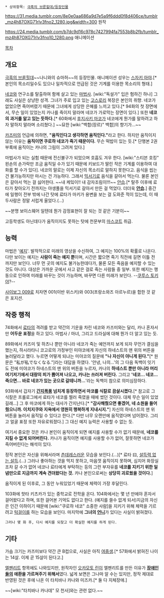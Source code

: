 {{{+1 橘 佳奈(たちばな かな)}}}

 * 상위항목: [[극흑의 브룬힐데/등장인물]]

https://31.media.tumblr.com/8e0e0aa686a9d7e5a9f6ddd0f8d406ce/tumblr_mz4h87OXG71rlv3fno2_1280.jpg&width=300
원작

https://24.media.tumblr.com/b7dc9d16c978c7427994fa7553b8b2fb/tumblr_mz4h87OXG71rlv3fno10_1280.png
애니메이션

[[목차]]
== 개요 ==
[[극흑의 브륜힐데]]~~나니와의 슈마허~~의 등장인물. 애니메이션 성우는 [[스자키 아야]].[* 본인의 목소리일수도 있으나 일차적으로 언급된 것은 기계를 이용한 목소리의 형태.]

[[쿠로하 네코|네코]]와 연구소를 탈출하여 함께 살고 있는 [[마법사(극흑의 브륀힐트)|마법사]]. [wiki:"독설가" 입은 험하긴 하나] 그래도 사실은 상냥한 성격. 그녀가 주로 입고 있는 [[고스로리]] 복장은 본인의 취향. 네코가 없었으면 죽어버렸기 때문에 그녀에게 상당한 은혜를 느끼고 있다.[* 94화의 첫 장면에서, 무슨 일이 있었는지 카나를 죽이지 말라며 네코가 가로막는 장면이 있다.] 또한 '''네코의 과거를 알고 있는 듯하다.'''[* 60화에서 [[후지사키 마코]]가 네코에게 뭔가를 말하려고 하자 말하지 말라며 소리쳤다.] ~~묘한 [wiki:"백합(장르)" 백합]의 향기가...~~

[[카즈미 슐리에렌자우어|카즈미]]의 언급에 의하면, '''"움직인다고 생각하면 움직인다."'''라고 한다. 하지만 움직이지 않는 이유는 '''움직이면 쿠로하 네코가 죽기 때문이다.''' 무슨 떡밥이 있는 듯.[* 단행본 2권 부록에 움직이는 카나의 그림이 그려져 있다.]

마법사가 되는 실험 때문에 전신불구가 되었으며 호흡도 겨우 한다. [wiki:"스티븐 호킹" 왼손의 손가락만 조금 움직일 수가 있기 때문에 키보드가 딸린 작은 기계를 이용하여 대화를 할 수가 있다]. 네코의 말로는 이제 자신의 목소리로 말하지 못한다고. 음식을 씹는 건 불가능하지만 마시는 건 가능하다. 그래서 [[믹서기]]로 음식을 갈아서 먹는다. 물론 본인은 갈아서 먹는 걸 싫어한다. ~~내 케잌이!! 내 감자조림이!!!~~ [[안습]].[* 탈주 이후에 료타가 찾아오기 전까지는 야생풀을 믹서기로 갈아서 만든 걸 먹었다. 더더욱 '''[[안습]].'''] 중간에 일행이 전부 밖에 나간 탓에 료타가 마키가 용변을 보는 걸 도와준 적이 있는데, 이 때 두사람은 정말 서럽게 울었다.(…)

~~분명 보이스웨어 일텐데 뭔가 감정표현이 잘 되는 것 같은 기분이~~

고등학생도 아닌데다가 움직이지도 못하는 탓에 천문부의 [[마스코트]] 취급.

== 능력 ==
마법은 '[[예지]]'. 발작적으로 미래의 영상을 수신하여, 그 예지는 100%의 확률로 나온다. 다만 보이는 예지는 '''사람이 죽는 예지 뿐'''이며, 시간은 짧으면 죽기 직전에 길면 이틀 전까지만 보인다. 너무 먼 곳의 예지도 불가능한데다가, 물론 모든 죽음을 예지할 수 있는 것도 아니다. 대상은 가까운 곳에서 사고 같은 걸로 죽는 사람들 중 일부. 또한 예지는 행동으로 인하여 미래를 바꾸는 것이 가능하며, 바꾸면 다른 미래가 보인다. --[[쿠루스 토키야]]?--

[[사이보그 009]]로 치자면 001(이반 위스키)와 003(프랑소와즈 아르누르)을 합한 것 같은 포지션.

== 작중 행적 ==
74화에서 [[무라카미 료타|료타]]의 격려를 받고 약간의 기운을 차린 네코와 카즈미와는 달리, 카나 혼자서만 '''어두운 표정'''을 하고 있다. 마법사 / 마녀, 그리고 드라실에 대해 뭔가 더 알고 있는 듯.

89화에서 카즈미 및 하츠나 뿐만 아니라 네코가 죽는 예언까지 보게 되자 무언가 결심을 했는지, 하시라타니 코고로의 가정부인 미야코에게 자신의 하네스트의 맨 위의 버튼을 눌러달라고 했다. 누르면 어떻게 되냐는 미야코의 질문에 '''"나 자신이 아니게 된다."'''[* 원문은 "私が私でなくなる."]라는 대답을 하였다. '안녕, 나의...'의 그 다음 독백이 잇기도 전에 미야코가 하네스트의 맨 위의 버튼을 누르자, 카나의 '''하네스트 뿐만 아니라 머리 여기저기에서 대량의 피가 뿜어져 나오고, 카나는 쓰러져 버린다.''' 그리고 ''''네코... 네코... 죽으면... 바로 네코가 있는 곳으로 갈테니까...''''라는 독백이 참으로 의미심장하다.

93화에서 갑자기 '''[[간지폭풍]] 넘치게 등장하면서 마코를 식칼로 끔살시켰다.'''[* 참고로 그 식칼은 프롤로그에서 료타가 네코를 찔러 죽였을 때에 썼던 것이다. 대체 무슨 일이 있었길래...] 그 후 마코에게 하는 대사가 간지난다.[* '''"감사해줬으면 좋겠어, 네 소원을 들어줬으니까. 이치지쿠와 지옥에서 영원히 행복하게 지내시지."'''] 자신의 하네스트의 맨 위 버튼을 눌러서 움직일 수 있다고 한다.[* 다만 너무 오랜만에 움직였다며 넘어졌다. 그리고 얼굴 표정 또한 자유로워졌다.] 그 대신 예지 능력은 사용할 수 없는 듯.

여기서 중요한 것은 카나 본인이 움직이게 되면 예지를 사용할 수가 없기 때문에, '''네코를 지킬 수 없게 되어버린다.''' 카나가 움직이면 예지를 사용할 수가 없어, 잘못하면 네코가 죽어버린다는 해석이 있다.

정작 본인은 자신을 위해서라며 [[츤데레]]스러운 모습을 보인다.(...)[* 료타 曰, [[설득력 없는 설득]].(...) 그러나 좋아하는 것을 먹지 못하고, 마음껏 움직이지 못하며, 심지어 화장실조차 갈 수가 없어 네코나 료타에게 부탁하는 등의 그런 부자유를 '''네코를 지키기 위한 일념만으로 지금까지 계속 견뎌왔다는 것.''' 카나 본인으로써는 '''상당히 괴로웠을 것이다.''']

움직이게 된 이후로, 그 동안 누워있었기 때문에 체력이 가장 후달린다.

103화에 핫타 키츠카가 있는 중학교로 전학을 온다. 104화에서는 몇 년 만에야 혼자서 걸어왔다고 하며, 또한 걸어본 기억도 없다고 한다. (예지를 쓸수 없게 되서)지금의 자신은 인간 이하이기 때문에 [wiki:"쿠로하 네코" 소중한 사람]을 지키기 위해 체력을 기르려고 [[턱걸이]]를 하는 모습을 보인다. 마지막에  '''그녀의 [[언니]]'''가 있다는 사실이 밝혀졌다.

 그러나 몇 화 후, 다시 예지를 되찾고 더 확실한 예지를 하게 된다.
== 기타 ==
가슴 크기는 카즈미보다 약간 큰 B컵으로, 사실은 아직 [[여중생]].[* 57화에서 밝혀진 나이는 14살. 이제 곧 15살이 된다고.]

[[엘펜리트]] 항목에도 나와있지만, 원작자인 [[오카모토 린]]이 엘펜리트를 만든 이유가 '''[[장애인]]들의 애환을 가르쳐주기 위해서'''였다. 넓게 보면은 그나마 알 수는 있지만, 정작 제대로 반영된 것은 후에 나온 이 타치바나 카나와 미즈카.[* 둘 다 지체장애.]

~~[wiki:"타치바나 카나데" 모 천사]와는 관련 없다.~~
